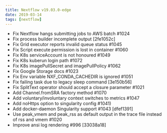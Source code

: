 ```yaml
---
title: Nextflow v19.03.0-edge
date: 2019-03-14
tags: [nextflow]
---
```


- Fix Nextflow hangs submitting jobs to AWS batch #1024
- Fix process builder incomplete output [2fe1052c]
- Fix Grid executor reports invalid queue status #1045
- Fix Script execute permission is lost in container #1060
- Fix K8s serviceAccount is not honoured #1049
- Fix K8s kuberun login path #1072
- Fix K8s imagePullSecret and imagePullPolicy #1062
- Fix Google Storage docs #1023
- Fix Env variable NXF_CONDA_CACHEDIR is ignored #1051
- Fix failing task due to legacy sleep command [3e150b56]
- Fix SplitText operator should accept a closure parameter #1021
- Add Channel.fromSRA factory method #1070
- Add voluntary/involuntary context switches to metrics #1047
- Add noHttps option to singularity config #1041)
- Add docker-daemon Singularity support #1043 [dfef1391]
- Use peak_vmem and peak_rss as default output in the trace file instead of rss and vmem #1020
- Improve ansi log rendering #996 [33038a18]
